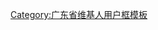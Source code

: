 {{Userbox
|border-c=black
|border-s=1
|id-c=white
|info-c=#E6E6FA
|info-s=9
|id=[[File:Statue_of_Zhuhai_Fisher-woman.jpg|30px]]
|info=呢条友係'''[[珠海]]'''人。
}}

<includeonly>[[Category:珠海维基人|{{PAGENAME}}]][[Category:广东维基人|{{PAGENAME}}]]</includeonly>
<noinclude>
[[Category:广东省维基人用户框模板]]
</noinclude>